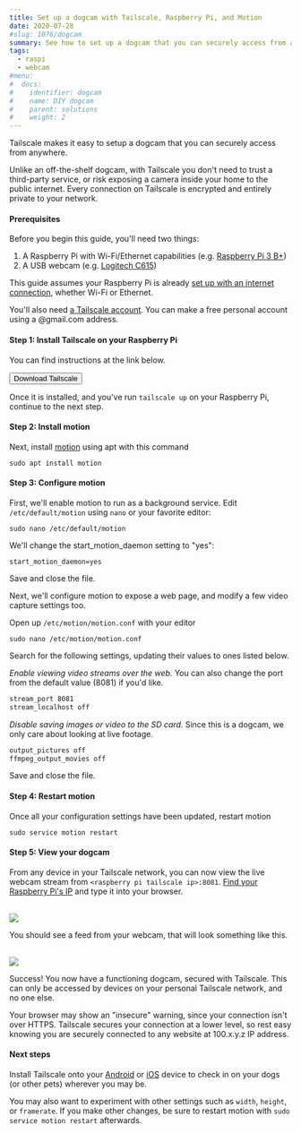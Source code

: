 ```yaml
---
title: Set up a dogcam with Tailscale, Raspberry Pi, and Motion
date: 2020-07-28
#slug: 1076/dogcam
summary: See how to set up a dogcam that you can securely access from anywhere.
tags:
  - raspi
  - webcam
#menu:
#  docs:
#    identifier: dogcam
#    name: DIY dogcam
#    parent: solutions
#    weight: 2
---
```


Tailscale makes it easy to setup a dogcam that you can securely access from
anywhere.

Unlike an off-the-shelf dogcam, with Tailscale you don't need to trust
a third-party service, or risk exposing a camera inside your home to the public
internet. Every connection on Tailscale is encrypted and entirely private
to your network.

#### Prerequisites

Before you begin this guide, you'll need two things:

1. A Raspberry Pi with Wi-Fi/Ethernet capabilities (e.g. [Raspberry Pi 3 B+](https://www.raspberrypi.org/products/))
1. A USB webcam (e.g. [Logitech C615](https://www.amazon.com/dp/B0058LKJIO/))

This guide assumes your Raspberry Pi is already [set up with an internet connection](https://www.raspberrypi.org/documentation/configuration/wireless/wireless-cli.md),
whether Wi-Fi or Ethernet.

You'll also need [a Tailscale account](https://login.tailscale.com/start). You can make
a free personal account using a @gmail.com address.

#### Step 1: Install Tailscale on your Raspberry Pi

You can find instructions at the link below.

<a href="/download/linux/rpi" target="_blank" rel="noopener noreferrer">
  <button class="button button-primary">Download Tailscale</button>
</a>

Once it is installed, and you've run `tailscale up` on your Raspberry Pi, continue to the next step.

#### Step 2: Install motion

Next, install [motion](https://motion-project.github.io) using apt with this command

```
sudo apt install motion
```

#### Step 3: Configure motion

First, we'll enable motion to run as a background service. Edit
`/etc/default/motion` using `nano` or your favorite editor:

```
sudo nano /etc/default/motion
```

We'll change the start_motion_daemon setting to "yes":

```
start_motion_daemon=yes
```

Save and close the file.

Next, we'll configure motion to expose a web page, and modify a few video
capture settings too.

Open up `/etc/motion/motion.conf` with your editor

```
sudo nano /etc/motion/motion.conf
```

Search for the following settings, updating their values to ones listed below.

_Enable viewing video streams over the web._ You can also change the port from the default value (8081) if you'd like.

```bash
stream_port 8081
stream_localhost off
```

_Disable saving images or video to the SD card._ Since this is a dogcam, we
only care about looking at live footage.

```bash
output_pictures off
ffmpeg_output_movies off
```

Save and close the file.

#### Step 4: Restart motion

Once all your configuration settings have been updated, restart motion

```
sudo service motion restart
```

#### Step 5: View your dogcam

From any device in your Tailscale network, you can now view the live webcam
stream from `<raspberry pi tailscale ip>:8081`. [Find your Raspberry Pi's IP](/kb/1033/ip-and-dns-addresses)
and type it into your browser.

<br />
<Image
  src="/images/solutions/dogcam/raspberry-pi.jpg"
  caption="On macOS, you can click on the device name to copy the IP address."
  width={1000}
  height={535}
/>

You should see a feed from your webcam, that will look something like this.

<br />
<Image
  width={1200}
  height={987}
  src="/images/solutions/dogcam/browser.jpg"
  caption="Theo and Casey are looking at something that's totally not a Tailscale employee running around in a backyard."
/>

Success! You now have a functioning dogcam, secured with Tailscale. This can
only be accessed by devices on your personal Tailscale network, and no one else.

<Note>
  Your browser may show an "insecure" warning, since your connection isn't over HTTPS. Tailscale
  secures your connection at a lower level, so rest easy knowing you are securely connected to any
  website at 100.x.y.z IP address.
</Note>

#### Next steps

Install Tailscale onto your [Android](/download/android) or [iOS](/download/ios)
device to check in on your dogs (or other pets) wherever you may be.

You may also want to experiment with other settings such as `width`, `height`,
or `framerate`. If you make other changes, be sure to restart motion
with `sudo service motion restart` afterwards.
